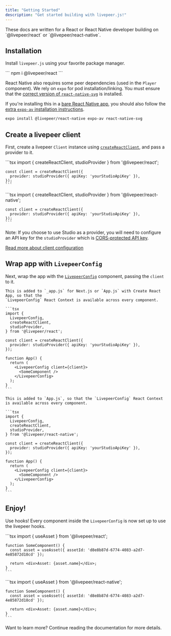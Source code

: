 ```yaml
---
title: "Getting Started"
description: "Get started building with livepeer.js!"
---
```


<Info>
  These docs are written for a React or React Native developer building on
  `@livepeer/react` or `@livepeer/react-native`.
</Info>

## Installation

Install `livepeer.js` using your favorite package manager.

<Tabs>
  <Tab title="React">
```
npm i @livepeer/react
```

  </Tab>
  <Tab title="React Native">

React Native also requires some peer dependencies (used in the `Player` component).
We rely on `expo` for pod installation/linking. You must ensure that the [correct version of `react-native-svg`](https://github.com/software-mansion/react-native-svg#supported-react-native-versions)
is installed.

If you're installing this in a [bare React Native app](https://docs.expo.dev/introduction/managed-vs-bare/#bare-workflow),
you should also follow the [extra `expo-av` installation instructions](https://github.com/expo/expo/tree/sdk-47/packages/expo-av).

```bash React Native
expo install @livepeer/react-native expo-av react-native-svg
```

  </Tab>

</Tabs>

## Create a livepeer client

First, create a livepeer `Client` instance using [`createReactClient`](/sdks/livepeer-js/client), and pass a provider to it.

<Tabs >
  <Tab title="React">
    ```tsx
    import { createReactClient, studioProvider } from '@livepeer/react';

    const client = createReactClient({
      provider: studioProvider({ apiKey: 'yourStudioApiKey' }),
    });
    ```

  </Tab>
  <Tab title="React Native">
    ```tsx 
    import { createReactClient, studioProvider } from '@livepeer/react-native';

    const client = createReactClient({
      provider: studioProvider({ apiKey: 'yourStudioApiKey' }),
    });
    ```

  </Tab>
</Tabs>

Note: If you choose to use Studio as a provider, you will need to configure an API key for the
`studioProvider` which is [CORS-protected API key](/sdks/livepeer-js/providers/studio#apikey).

[Read more about client configuration](/sdks/livepeer-js/client)

## Wrap app with `LivepeerConfig`

Next, wrap the app with the [`LivepeerConfig`](/sdks/livepeer-js/LivepeerConfig) component, passing the `client` to it.

<Tabs>
  <Tab title="React">

    This is added to `_app.js` for Next.js or `App.js` with Create React App, so that the
    `LivepeerConfig` React Context is available across every component.

    ```tsx
    import {
      LivepeerConfig,
      createReactClient,
      studioProvider,
    } from '@livepeer/react';

    const client = createReactClient({
      provider: studioProvider({ apiKey: 'yourStudioApiKey' }),
    });

    function App() {
      return (
        <LivepeerConfig client={client}>
          <SomeComponent />
        </LivepeerConfig>
      );
    }
    ```

  </Tab>
  <Tab title="React Native">

    This is added to `App.js`, so that the `LivepeerConfig` React Context is available across every component.

    ```tsx
    import {
      LivepeerConfig,
      createReactClient,
      studioProvider,
    } from '@livepeer/react-native';

    const client = createReactClient({
      provider: studioProvider({ apiKey: 'yourStudioApiKey' }),
    });

    function App() {
      return (
        <LivepeerConfig client={client}>
          <SomeComponent />
        </LivepeerConfig>
      );
    }
    ```

  </Tab>
</Tabs>

## Enjoy!

Use hooks! Every component inside the `LivepeerConfig` is now set up to use the livepeer hooks.

<Tabs >
  <Tab title="React">
    ```tsx 
    import { useAsset } from '@livepeer/react';

    function SomeComponent() {
      const asset = useAsset({ assetId: 'd8e8b87d-6774-4083-a2d7-4e85872d18cd' });

      return <div>Asset: {asset.name}</div>;
    }
    ```

  </Tab>
  <Tab title="React Native">
    ```tsx 
    import { useAsset } from '@livepeer/react-native';

    function SomeComponent() {
      const asset = useAsset({ assetId: 'd8e8b87d-6774-4083-a2d7-4e85872d18cd' });

      return <div>Asset: {asset.name}</div>;
    }
    ```

  </Tab>
</Tabs>

Want to learn more? Continue reading the documentation for more details.
